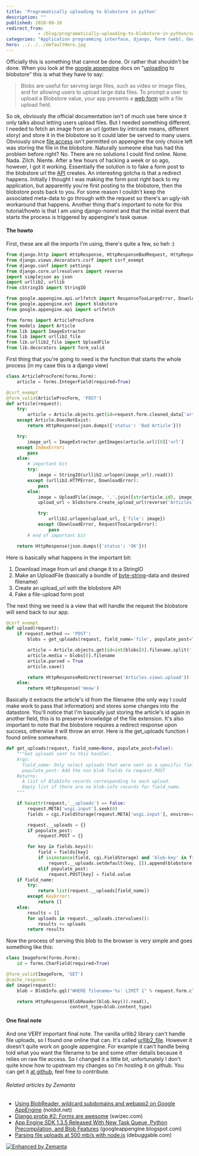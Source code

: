 ```yaml
---
title: 'Programatically uploading to blobstore in python'
description: ""
published: 2010-08-10
redirect_from: 
            - /blog/programatically-uploading-to-blobstore-in-python/swizec/1423
categories: "Application programming interface, django, Form (web), Google AppEngine, python, Uncategorized, Uploading and downloading"
hero: ../../../defaultHero.jpg
---
```


Officially this is something that cannot be done. Or rather that shouldn't be done. When you look at the [google appengine](http://code.google.com/appengine/ "Google App Engine") docs on "[uploading](http://en.wikipedia.org/wiki/Uploading_and_downloading "Uploading and downloading") to blobstore" this is what they have to say:

> Blobs are useful for serving large files, such as video or image files, and for allowing users to upload large data files. To prompt a user to upload a Blobstore value, your app presents a [web form](http://en.wikipedia.org/wiki/Form_%28web%29 "Form (web)") with a file upload field.

So ok, obviously the official documentation isn't of much use here since it only talks about letting users upload files. But I needed something different. I needed to fetch an image from an url (gotten by intricate means, different story) and store it in the blobstore so it could later be served to many users. Obviously since [file access](http://en.wikipedia.org/wiki/File_system "File system") isn't permitted on appengine the only choice left was storing the file in the blobstore. Naturally someone else has had this problem before right? No. There are no solutions I could find online. None. Nada. Zilch. Niente. After a few hours of hacking a week or so ago, however, I got it working. Essentially the solution is to fake a form post to the blobstore url the [API](http://en.wikipedia.org/wiki/Application_programming_interface "Application programming interface") creates. An interesting gotcha is that a redirect happens. Initially I thought I was making the form post right back to my application, but apparently you're first posting to the blobstore, then the blobstore posts back to you. For some reason I couldn't keep the associated meta-data to go through with the request so there's an ugly-ish workaround that happens. Another thing that's important to note for this tutorial/howto is that I am using django-nonrel and that the initial event that starts the process is triggered by appengine's task queue.

#### The howto

First, these are all the imports I'm using, there's quite a few, so heh :)

```python
from django.http import HttpResponse, HttpResponseBadRequest, HttpRequest
from django.views.decorators.csrf import csrf_exempt
from django.conf import settings
from django.core.urlresolvers import reverse
import simplejson as json
import urllib2, urllib
from cStringIO import StringIO

from google.appengine.api.urlfetch import ResponseTooLargeError, DownloadError
from google.appengine.ext import blobstore
from google.appengine.api import urlfetch

from forms import ArticleProcForm
from models import Article
from lib import ImageExtractor
from lib import urllib2_file
from lib.urllib2_file import UploadFile
from lib.decorators import form_valid
```

First thing that you're going to need is the function that starts the whole process (in my case this is a django view)

```python
class ArticleProcForm(forms.Form):
    article = forms.IntegerField(required=True)

@csrf_exempt
@form_valid(ArticleProcForm, 'POST')
def article(request):
    try:
        article = Article.objects.get(id=request.form.cleaned_data['article'])
    except Article.DoesNotExist:
        return HttpResponse(json.dumps({'status': 'Bad Article'}))

    try:
        image_url = ImageExtractor.getImages(article.url)[0]['url']
    except IndexError:
        pass
    else:
        # important bit
        try:
            image = StringIO(urllib2.urlopen(image_url).read())
        except (urllib2.HTTPError, DownloadError):
            pass
        else:
            image = UploadFile(image, '.'.join([str(article.id), image_url.rsplit('.', 1)[1][:4]]))
            upload_url = blobstore.create_upload_url(reverse('Articles.views.upload'))

            try:
                urllib2.urlopen(upload_url, {'file': image})
            except (DownloadError, RequestTooLargeError):
                pass
        # end of important bit

    return HttpResponse(json.dumps({'status': 'OK'}))
```

Here is basically what happens in the important bit:

1.  Download image from url and change it to a StringIO
2.  Make an UploadFile (basically a bundle of [byte-string](http://en.wikipedia.org/wiki/String_%28computer_science%29 "String (computer science)")-data and desired filename)
3.  Create an upload_url with the blobstore API
4.  Fake a file-upload form post

The next thing we need is a view that will handle the request the blobstore will send back to our app.

```python
@csrf_exempt
def upload(request):
    if request.method == 'POST':
        blobs = get_uploads(request, field_name='file', populate_post=True)

        article = Article.objects.get(id=int(blobs[0].filename.split('.')[0]))
        article.media = blobs[0].filename
        article.parsed = True
        article.save()

        return HttpResponseRedirect(reverse('Articles.views.upload'))
    else:
        return HttpResponse('meow')
```

Basically it extracts the article's id from the filename (the only way I could make work to pass that information) and stores some changes into the datastore. You'll notice that I'm basically just storing the article's id again in another field, this is to preserve knowledge of the file extension. It's also important to note that the blobstore requires a redirect response upon success, otherwise it will throw an error. Here is the get_uploads function I found online somewhere.

```python
def get_uploads(request, field_name=None, populate_post=False):
    """Get uploads sent to this handler.
    Args:
      field_name: Only select uploads that were sent as a specific field.
      populate_post: Add the non blob fields to request.POST
    Returns:
      A list of BlobInfo records corresponding to each upload.
      Empty list if there are no blob-info records for field_name.
    """

    if hasattr(request,'__uploads') == False:
        request.META['wsgi.input'].seek(0)
        fields = cgi.FieldStorage(request.META['wsgi.input'], environ=request.META)

        request.__uploads = {}
        if populate_post:
            request.POST = {}

        for key in fields.keys():
            field = fields[key]
            if isinstance(field, cgi.FieldStorage) and 'blob-key' in field.type_options:
                request.__uploads.setdefault(key, []).append(blobstore.parse_blob_info(field))
            elif populate_post:
                request.POST[key] = field.value
    if field_name:
        try:
            return list(request.__uploads[field_name])
        except KeyError:
            return []
    else:
        results = []
        for uploads in request.__uploads.itervalues():
            results += uploads
        return results
```

Now the process of serving this blob to the browser is very simple and goes something like this:

```python
class ImageForm(forms.Form):
    id = forms.CharField(required=True)

@form_valid(ImageForm, 'GET')
@cache_response
def image(request):
    blob = BlobInfo.gql("WHERE filename='%s' LIMIT 1" % request.form.cleaned_data['id'])[0]

    return HttpResponse(BlobReader(blob.key()).read(),
                        content_type=blob.content_type)
```

#### One final note

And one VERY important final note. The vanilla urllib2 library can't handle file uploads, so I found one online that can. It's called [urllib2_file](http://fabien.seisen.org/python/urllib2_file/). However it doesn't quite work on google appengine. For example it can't handle being told what you want the filename to be and some other details because it relies on raw file access. So I changed it a little bit, unfortunately I don't quite know how to upstream my changes so I'm hosting it on github. You can get it [at github](http://github.com/Swizec/urllib2_file), feel free to contribute.

###### Related articles by Zemanta

-   [Using BlobReader, wildcard subdomains and webapp2 on Google AppEngine](http://blog.notdot.net/2010/08/Using-BlobReader-wildcard-subdomains-and-webapp2) (notdot.net)
-   [Django protip #2: Forms are awesome](http://swizec.com/blog/django-protip-2-forms-are-awesome/swizec/1410) (swizec.com)
-   [App Engine SDK 1.3.5 Released With New Task Queue, Python Precompilation, and Blob Features](http://googleappengine.blogspot.com/2010/06/app-engine-sdk-135-released-with-new.html) (googleappengine.blogspot.com)
-   [Parsing file uploads at 500 mb/s with node.js](http://debuggable.com/posts/parsing-file-uploads-at-500-mb-s-with-node-js:4c03862e-351c-4faa-bb67-4365cbdd56cb) (debuggable.com)

[![Enhanced by Zemanta](http://img.zemanta.com/zemified_e.png?x-id=82ae7610-8dea-47af-9e81-485f91ffacd6)](http://www.zemanta.com/ "Enhanced by Zemanta")
